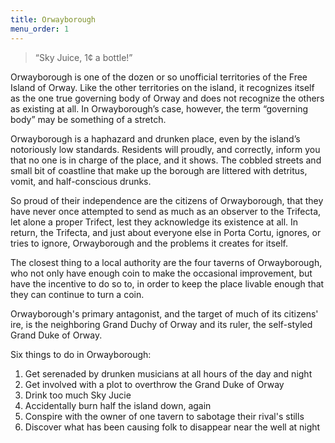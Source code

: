 ```yaml
---
title: Orwayborough
menu_order: 1
---
```


> “Sky Juice, 1¢ a bottle!”

Orwayborough is one of the dozen or so unofficial territories of the Free Island of Orway. Like the other territories on the island, it recognizes itself as the one true governing body of Orway and does not recognize the others as existing at all. In Orwayborough’s case, however, the term “governing body” may be something of a stretch.

Orwayborough is a haphazard and drunken place, even by the island’s notoriously low standards. Residents will proudly, and correctly, inform you that no one is in charge of the place, and it shows. The cobbled streets and small bit of coastline that make up the borough are littered with detritus, vomit, and half-conscious drunks.

So proud of their independence are the citizens of Orwayborough, that they have never once attempted to send as much as an observer to the Trifecta, let alone a proper Trifect, lest they acknowledge its existence at all. In return, the Trifecta, and just about everyone else in Porta Cortu, ignores, or tries to ignore, Orwayborough and the problems it creates for itself.

The closest thing to a local authority are the four taverns of Orwayborough, who not only have enough coin to make the occasional improvement, but have the incentive to do so to, in order to keep the place livable enough that they can continue to turn a coin. 

Orwayborough's primary antagonist, and the target of much of its citizens' ire, is the neighboring Grand Duchy of Orway and its ruler, the self-styled Grand Duke of Orway.

Six things to do in Orwayborough:

1. Get serenaded by drunken musicians at all hours of the day and night
2. Get involved with a plot to overthrow the Grand Duke of Orway
3. Drink too much Sky Jucie
4. Accidentally burn half the island down, again
5. Conspire with the owner of one tavern to sabotage their rival's stills
6. Discover what has been causing folk to disappear near the well at night